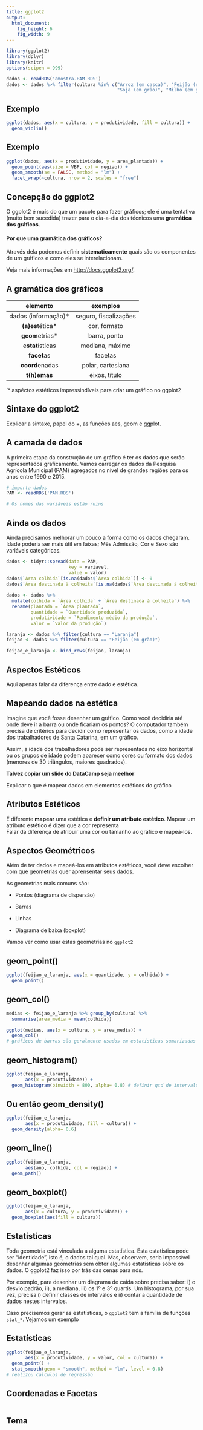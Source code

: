 ```yaml
---
title: ggplot2
output:
  html_document: 
    fig_height: 6
    fig_width: 9
---
```


```r
library(ggplot2)
library(dplyr)
library(knitr)
options(scipen = 999)

dados <- readRDS('amostra-PAM.RDS')
dados <- dados %>% filter(cultura %in% c("Arroz (em casca)", "Feijão (em grão)",
                                         "Soja (em grão)", "Milho (em grão)" ))
```

## Exemplo

```r
ggplot(dados, aes(x = cultura, y = produtividade, fill = cultura)) +
  geom_violin()
```


## Exemplo

```r
ggplot(dados, aes(x = produtividade, y = area_plantada)) +
  geom_point(aes(size = VBP, col = regiao)) +
  geom_smooth(se = FALSE, method = "lm") +
  facet_wrap(~cultura, nrow = 2, scales = "free")
```

## Concepção do ggplot2

O ggplot2 é mais do que um pacote para fazer gráficos; ele é uma tentativa (muito bem sucedida) trazer para o dia-a-dia dos técnicos uma **gramática dos gráficos**.


#### Por que uma **gramática** dos gráficos?

Através dela podemos definir **sistematicamente** quais são os componentes de um gráficos e como eles se interelacionam.

Veja mais informações em [http://docs.ggplot2.org/](http://docs.ggplot2.org/current/).

## A gramática dos gráficos

|       elemento       |        exemplos       |
|:--------------------:|:---------------------:|
|  dados (informação)* | seguro, fiscalizações |
|   **(a)es**tética*   |      cor, formato     |
|    **geom**etrias*   |      barra, ponto     |
|    e**stat**ísticas  |    mediana, máximo    |
|     **facet**as      |        facetas        |
|   **coord**enadas    |    polar, cartesiana  |
|     **t(h)emas**     |      eixos, título    |

'* aspéctos estéticos impressindíveis para criar um gráfico no ggplot2

## Sintaxe do ggplot2

Explicar a sintaxe, papel do +, as funções aes, geom e ggplot.

## A camada de dados

A primeira etapa da construção de um gráfico é ter os dados que serão representados graficamente. Vamos carregar os dados da Pesquisa Agrícola Municipal (PAM) agregados no nível de grandes regiões para os anos entre 1990 e 2015.

```r
# importa dados
PAM <- readRDS('PAM.RDS')

# Os nomes das variáveis estão ruins
```


## Ainda os dados

Ainda precisamos melhorar um pouco a forma como os dados chegaram. Idade poderia ser mais útil em faixas; Mês Admissão, Cor e Sexo são variáveis categóricas.

```r
dados <- tidyr::spread(data = PAM,
                       key = variavel,
                       value = valor) 
dados$`Área colhida`[is.na(dados$`Área colhida`)] <- 0
dados$`Área destinada à colheita`[is.na(dados$`Área destinada à colheita`)] <- 0
  
dados <- dados %>% 
  mutate(colhida = `Área colhida` + `Área destinada à colheita`) %>%
  rename(plantada = `Área plantada`,
         quantidade = `Quantidade produzida`,
         produtividade = `Rendimento médio da produção`,
         valor = `Valor da produção`)

laranja <- dados %>% filter(cultura == "Laranja")
feijao <- dados %>% filter(cultura == "Feijão (em grão)")

feijao_e_laranja <- bind_rows(feijao, laranja)
```

## Aspectos Estéticos

Aqui apenas falar da diferença entre dado e estética.

## Mapeando dados na estética

Imagine que você fosse desenhar um gráfico. Como você decidiria até onde deve ir a barra ou onde ficariam os pontos? O computador também precisa de critérios para decidir como representar os dados, como a idade dos trabalhadores de Santa Catarina, em um gráfico.

Assim, a idade dos trabalhadores pode ser representada no eixo horizontal ou os grupos de idade podem aparecer como cores ou formato dos dados (menores de 30 triângulos, maiores quadrados).

**Talvez copiar um slide do DataCamp seja meelhor**

Explicar o que é mapear dados em elementos estéticos do gráfico

## Atributos Estéticos

É diferente **mapear** uma estética e **definir um atributo estético**. Mapear um atributo estético é dizer que a cor representa  
Falar da diferença de atribuir uma cor ou tamanho ao gráfico e mapeá-los.

## Aspectos Geométricos

Além de ter dados e mapeá-los em atributos estéticos, você deve escolher com que geometrias quer aprensentar seus dados.

As geometrias mais comuns são:

* Pontos (diagrama de dispersão)

* Barras

* Linhas

* Diagrama de baixa (boxplot)

Vamos ver como usar estas geometrias no `ggplot2`

## geom_point()

```r
ggplot(feijao_e_laranja, aes(x = quantidade, y = colhida)) +
  geom_point()
```

## geom_col()

```r
medias <- feijao_e_laranja %>% group_by(cultura) %>%
  summarise(area_media = mean(colhida))

ggplot(medias, aes(x = cultura, y = area_media)) +
  geom_col()
# gráficos de barras são geralmente usados em estatísticas sumarizadas
```

## geom_histogram()

```r
ggplot(feijao_e_laranja, 
       aes(x = produtividade)) +
  geom_histogram(binwidth = 800, alpha= 0.8) # definir qtd de intervalos(bins)
```


## Ou então geom_density()

```r
ggplot(feijao_e_laranja,
       aes(x = produtividade, fill = cultura)) +
  geom_density(alpha= 0.6)
```


## geom_line() 

```r
ggplot(feijao_e_laranja,
       aes(ano, colhida, col = regiao)) +
  geom_path()
```

## geom_boxplot()

```r
ggplot(feijao_e_laranja,
       aes(x = cultura, y = produtividade)) +
  geom_boxplot(aes(fill = cultura))
```

## Estatísticas

Toda geometria está vinculada a alguma estatística. Esta estatística pode ser "identidade", isto é, o dados tal qual. Mas, observem, seria impossível desenhar algumas geometrias sem obter algumas estatísticas sobre os dados. O ggplot2 faz isso por trás das cenas para nós.

Por exemplo, para desenhar um diagrama de caida sobre precisa saber: i) o desvio padrão, ii), a mediana, iii) os 1º e 3º quartis. Um histograma, por sua vez, precisa i) definir classes de intervalos e ii) contar a quantidade de dados nestes intervalos.

Caso precisemos gerar as estatísticas, o `ggplot2` tem a família de funções `stat_*`. Vejamos um exemplo

## Estatísticas

```r
ggplot(feijao_e_laranja, 
       aes(x = produtividade, y = valor, col = cultura)) +
  geom_point() +
  stat_smooth(geom = "smooth", method = "lm", level = 0.8)
# realizou calculos de regressão

```


## Coordenadas e Facetas

```r

```


## Tema

```r

```
